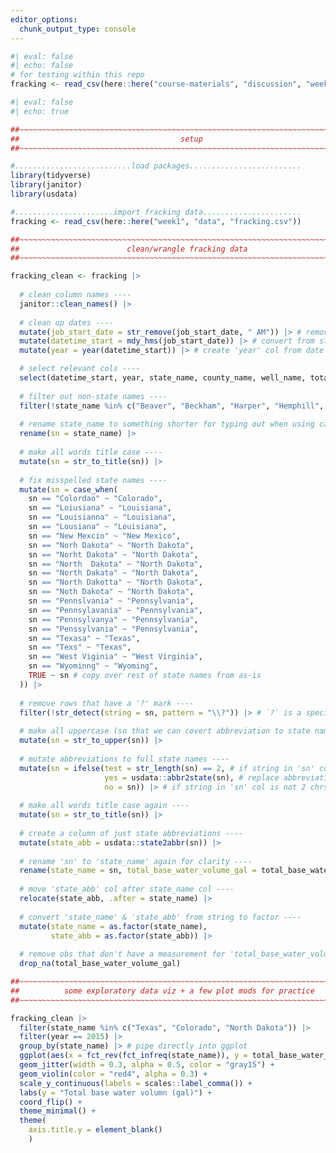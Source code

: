 ```yaml
---
editor_options: 
  chunk_output_type: console
---
```


<!-- # Fracking -->

<!-- - <https://www.usgs.gov/news/national-news-release/water-used-hydraulic-fracturing-varies-widely-across-united-states> -->
<!-- - <https://www.abc27.com/pennsylvania/12-states-where-fracking-is-most-prevalent-where-does-pa-stand/#:~:text=1.,Texas&text=Texas%20is%20situated%20over%20parts,gas%20anywhere%20in%20the%20U.S.> -->
<!-- - <https://www.data-is-plural.com/archive/2023-09-27-edition/> -->
<!-- - <https://fracfocus.org/data-download> -->

<!-- `TotalBaseWaterVolume`: The total volume of water used as a carrier fluid for the hydraulic fracturing job (in gallons). -->

```r
#| eval: false
#| echo: false
# for testing within this repo
fracking <- read_csv(here::here("course-materials", "discussion", "week1", "data", "fracking.csv"))
```

```r
#| eval: false
#| echo: true

##~~~~~~~~~~~~~~~~~~~~~~~~~~~~~~~~~~~~~~~~~~~~~~~~~~~~~~~~~~~~~~~~~~~~~~~~~~~~~~
##                                    setup                                 ----
##~~~~~~~~~~~~~~~~~~~~~~~~~~~~~~~~~~~~~~~~~~~~~~~~~~~~~~~~~~~~~~~~~~~~~~~~~~~~~~

#..........................load packages.........................
library(tidyverse)
library(janitor)
library(usdata)

#......................import fracking data......................
fracking <- read_csv(here::here("week1", "data", "fracking.csv"))

##~~~~~~~~~~~~~~~~~~~~~~~~~~~~~~~~~~~~~~~~~~~~~~~~~~~~~~~~~~~~~~~~~~~~~~~~~~~~~~
##                        clean/wrangle fracking data                       ----
##~~~~~~~~~~~~~~~~~~~~~~~~~~~~~~~~~~~~~~~~~~~~~~~~~~~~~~~~~~~~~~~~~~~~~~~~~~~~~~

fracking_clean <- fracking |> 
  
  # clean column names ----
  janitor::clean_names() |> 
  
  # clean up dates ----
  mutate(job_start_date = str_remove(job_start_date, " AM")) |> # remove 'AM' from string
  mutate(datetime_start = mdy_hms(job_start_date)) |> # convert from string to date (save to new col)
  mutate(year = year(datetime_start)) |> # create 'year' col from date

  # select relevant cols ----
  select(datetime_start, year, state_name, county_name, well_name, total_base_water_volume) |> 
  
  # filter out non-state names ----
  filter(!state_name %in% c("Beaver", "Beckham", "Harper", "Hemphill", "Midland", "Red River", "Roosevelt", "Rusk", "State", "WARD")) |> 
  
  # rename state_name to something shorter for typing out when using case_when (not necessary) ----
  rename(sn = state_name) |> 
  
  # make all words title case ----
  mutate(sn = str_to_title(sn)) |> 
  
  # fix misspelled state names ----
  mutate(sn = case_when(
    sn == "Colordao" ~ "Colorado",
    sn == "Loiusiana" ~ "Louisiana",
    sn == "Louisianna" ~ "Louisiana",
    sn == "Lousiana" ~ "Louisiana",
    sn == "New Mexcio" ~ "New Mexico",
    sn == "Norh Dakota" ~ "North Dakota",
    sn == "Norht Dakota" ~ "North Dakota",
    sn == "North  Dakota" ~ "North Dakota",
    sn == "North Dakata" ~ "North Dakota",
    sn == "North Dakotta" ~ "North Dakota",
    sn == "Noth Dakota" ~ "North Dakota",
    sn == "Pennslvania" ~ "Pennsylvania",
    sn == "Pennsylavania" ~ "Pennsylvania",
    sn == "Pennsylvanya" ~ "Pennsylvania",
    sn == "Penssylvania" ~ "Pennsylvania",
    sn == "Texasa" ~ "Texas",
    sn == "Texs" ~ "Texas", 
    sn == "West Viginia" ~ "West Virginia",
    sn == "Wyominng" ~ "Wyoming", 
    TRUE ~ sn # copy over rest of state names from as-is
  )) |> 
  
  # remove rows that have a '?' mark ----
  filter(!str_detect(string = sn, pattern = "\\?")) |> # `?` is a special chr; escape with `\\` prefix
  
  # make all uppercase (so that we can covert abbreviation to state names) ----
  mutate(sn = str_to_upper(sn)) |> 
  
  # mutate abbreviations to full state names ----
  mutate(sn = ifelse(test = str_length(sn) == 2, # if string in 'sn' col is 2 chrs long
                     yes = usdata::abbr2state(sn), # replace abbreviation with full state name 
                     no = sn)) |> # if string in 'sn' col is not 2 chrs long, keep state name as-is
  
  # make all words title case again ----
  mutate(sn = str_to_title(sn)) |> 
  
  # create a column of just state abbreviations ----
  mutate(state_abb = usdata::state2abbr(sn)) |> 
  
  # rename 'sn' to 'state_name' again for clarity ----
  rename(state_name = sn, total_base_water_volume_gal = total_base_water_volume) |> 
  
  # move 'state_abb' col after state_name col ----
  relocate(state_abb, .after = state_name) |> 
  
  # convert 'state_name' & 'state_abb' from string to factor ----
  mutate(state_name = as.factor(state_name),
         state_abb = as.factor(state_abb)) |> 
  
  # remove obs that don't have a measurement for 'total_base_water_volume' (NA) ----
  drop_na(total_base_water_volume_gal)

##~~~~~~~~~~~~~~~~~~~~~~~~~~~~~~~~~~~~~~~~~~~~~~~~~~~~~~~~~~~~~~~~~~~~~~~~~~~~~~
##          some exploratory data viz + a few plot mods for practice        ----
##~~~~~~~~~~~~~~~~~~~~~~~~~~~~~~~~~~~~~~~~~~~~~~~~~~~~~~~~~~~~~~~~~~~~~~~~~~~~~~

fracking_clean |> 
  filter(state_name %in% c("Texas", "Colorado", "North Dakota")) |> 
  filter(year == 2015) |> 
  group_by(state_name) |> # pipe directly into ggplot
  ggplot(aes(x = fct_rev(fct_infreq(state_name)), y = total_base_water_volume_gal)) + # need to reverse fct order for coord_flip() (plots lowest freq at top by default)
  geom_jitter(width = 0.3, alpha = 0.5, color = "gray15") +
  geom_violin(color = "red4", alpha = 0.3) +
  scale_y_continuous(labels = scales::label_comma()) +
  labs(y = "Total base water volumn (gal)") +
  coord_flip() +
  theme_minimal() +
  theme(
    axis.title.y = element_blank()
    ) 

```
